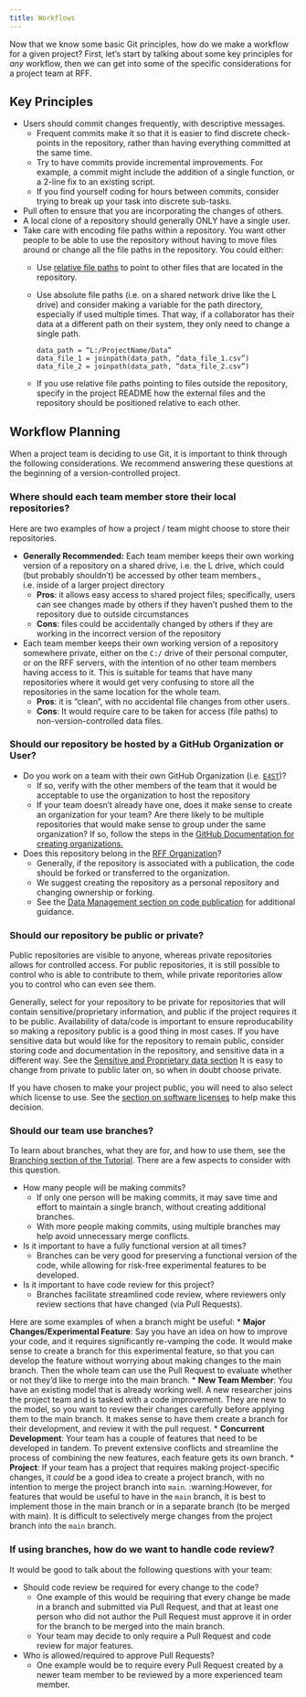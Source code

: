 ```yaml
---
title: Workflows
---
```


Now that we know some basic Git principles, how do we make a workflow for a given project?  First, let's start by talking about some key principles for _any_ workflow, then we can get into some of the specific considerations for a project team at RFF.

## Key Principles

* Users should commit changes frequently, with descriptive messages.
  * Frequent commits make it so that it is easier to find discrete check-points in the repository, rather than having everything committed at the same time.
  * Try to have commits provide incremental improvements.  For example, a commit might include the addition of a single function, or a 2-line fix to an existing script.
  * If you find yourself coding for hours between commits, consider trying to break up your task into discrete sub-tasks.
* Pull often to ensure that you are incorporating the changes of others.
* A local clone of a repository should generally ONLY have a single user.
* Take care with encoding file paths within a repository.
You want other people to be able to use the repository without having to move files around or change all the file paths in the repository.
You could either:
  * Use [relative file paths](<TODO: INSERT LINK TO SQ SECTION>) to point to other files that are located in the repository.
  * Use absolute file paths (i.e. on a shared network drive like the L drive) and consider making a variable for the path directory, especially if used multiple times. That way, if a collaborator has their data at a different path on their system, they only need to change a single path.
    ```
    data_path = “L:/ProjectName/Data”
    data_file_1 = joinpath(data_path, “data_file_1.csv”)
    data_file_2 = joinpath(data_path, “data_file_2.csv”)
    ```

  * If you use relative file paths pointing to files outside the repository, specify in the project README how the external files and the repository should be positioned relative to each other.

## Workflow Planning

When a project team is deciding to use Git, it is important to think through the following considerations.  We recommend answering these questions at the beginning of a version-controlled project.

### Where should each team member store their local repositories?

Here are two examples of how a project / team might choose to store their repositories.

* __Generally Recommended:__  Each team member keeps their own working version of a repository on a shared drive, i.e. the L drive, which could (but probably shouldn’t) be accessed by other team members., i.e. inside of a larger project directory
  * __Pros__: it allows easy access to shared project files; specifically, users can see changes made by others if they haven't pushed them to the repository due to outside circumstances
  * __Cons__: files could be accidentally changed by others if they are working in the incorrect version of the repository

* Each team member keeps their own working version of a repository somewhere private, either on the `C:/` drive of their personal computer, or on the RFF servers, with the intention of no other team members having access to it.  This is suitable for teams that have many repositories where it would get very confusing to store all the repositories in the same location for the whole team.
  * __Pros__: it is “clean”, with no accidental file changes from other users.
  * __Cons__: It would require care to be taken for access (file paths) to non-version-controlled data files.

### Should our repository be hosted by a GitHub Organization or User?

* Do you work on a team with their own GitHub Organization (i.e. [`E4ST`](https://github.com/e4st-dev))?
  * If so, verify with the other members of the team that it would be acceptable to use the organization to host the repository
  * If your team doesn't already have one, does it make sense to create an organization for your team?  Are there likely to be multiple repositories that would make sense to group under the same organization?  If so, follow the steps in the [GitHub Documentation for creating organizations.](https://docs.github.com/en/enterprise-server@3.14/organizations/collaborating-with-groups-in-organizations/creating-a-new-organization-from-scratch)
* Does this repository belong in the [RFF Organization](https://github.com/rff-data-projects)?
  * Generally, if the repository is associated with a publication, the code should be forked or transferred to the organization.
  * We suggest creating the repository as a personal repository and changing ownership or forking.
  * See the [Data Management section on code publication](../data-management/publication.qmd#code) for additional guidance.

### Should our repository be public or private?

Public repositories are visible to anyone, whereas private repositories allows for controlled access.  For public repositories, it is still possible to control who is able to contribute to them, while private reporitories allow you to control who can even see them.

Generally, select for your repository to be private for repositories that will contain sensitive/proprietary information, and public if the project requires it to be public.
Availability of data/code is important to ensure reproducability so making a repository public is a good thing in most cases.
If you have sensitive data but would like for the repository to remain public, consider storing code and documentation in the repository, and sensitive data in a different way.  See the [Sensitive and Proprietary data section](../data-management/sensitive-proprietary.qmd)
It is easy to change from private to public later on, so when in doubt choose private.

If you have chosen to make your project public, you will need to also select which license to use.
See the [section on software licenses](../data-management/publication.qmd#software-licenses) to help make this decision.

### Should our team use branches?

To learn about branches, what they are for, and how to use them, see the [Branching section of the Tutorial](./tutorial.qmd#branching).  There are a few aspects to consider with this question.

* How many people will be making commits?
  * If only one person will be making commits, it may save time and effort to maintain a single branch, without creating additional branches.
  * With more people making commits, using multiple branches may help avoid unnecessary merge conflicts.
* Is it important to have a fully functional version at all times?
  * Branches can be very good for preserving a functional version of the code, while allowing for risk-free experimental features to be developed.
* Is it important to have code review for this project?
  * Branches facilitate streamlined code review, where reviewers only review sections that have changed (via Pull Requests).

Here are some examples of when a branch might be useful:
* __Major Changes/Experimental Feature__:  Say you have an idea on how to improve your code, and it requires significantly re-vamping the code. It would make sense to create a branch for this experimental feature, so that you can develop the feature without worrying about making changes to the main branch.  Then the whole team can use the Pull Request to evaluate whether or not they'd like to merge into the main branch.
* __New Team Member__:  You have an existing model that is already working well.  A new researcher joins the project team and is tasked with a code improvement.  They are new to the model, so you want to review their changes carefully before applying them to the main branch.  It makes sense to have them create a branch for their development, and review it with the pull request.
* __Concurrent Development__:  Your team has a couple of features that need to be developed in tandem. To prevent extensive conflicts and streamline the process of combining the new features, each feature gets its own branch.
* __Project__:  If your team has a project that requires making project-specific changes, it _could_ be a good idea to create a project branch, with no intention to merge the project branch into `main`.  :warning:However, for features that would be useful to have in the `main` branch, it is best to implement those in the main branch or in a separate branch (to be merged with main).  It is difficult to selectively merge changes from the project branch into the `main` branch.

### If using branches, how do we want to handle code review?

It would be good to talk about the following questions with your team:

* Should code review be required for every change to the code?
  * One example of this would be requiring that every change be made in a branch and submitted via Pull Request, and that at least one person who did not author the Pull Request must approve it in order for the branch to be merged into the main branch.
  * Your team may decide to only require a Pull Request and code review for major features.
* Who is allowed/required to approve Pull Requests?
  * One example would be to require every Pull Request created by a newer team member to be reviewed by a more experienced team member.
